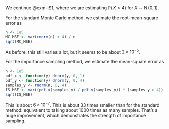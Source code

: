 We continue @exm-IS1, where we are estimating $\mathbb P(X > 4)$ for $X \sim \operatorname{N}(0,1)$.

For the standard Monte Carlo method, we estimate the root-mean-square error as

```r
n <- 1e5
MC_MSE <- var(rnorm(n) > 4) / n
sqrt(MC_MSE)
```

As before, this still varies a lot, but it seems to be about $2 \times 10^{-5}$.

For the importance sampling method, we estimate the mean-square error as

```r
n <- 1e5
pdf_x <- function(y) dnorm(y, 0, 1)
pdf_y <- function(y) dnorm(y, 0, 4)
samples_y <- rnorm(n, 0, 4)
IS_MSE <- var((pdf_x(samples_y) / pdf_y(samples_y)) * (samples_y > 4)) / n
sqrt(IS_MSE)
```

This is about $6 \times 10^{-7}$. This is about 33 times smaller than for the standard method: equivalent to taking about 1000 times as many samples. That's a huge improvement, which demonstrates the strength of importance sampling.